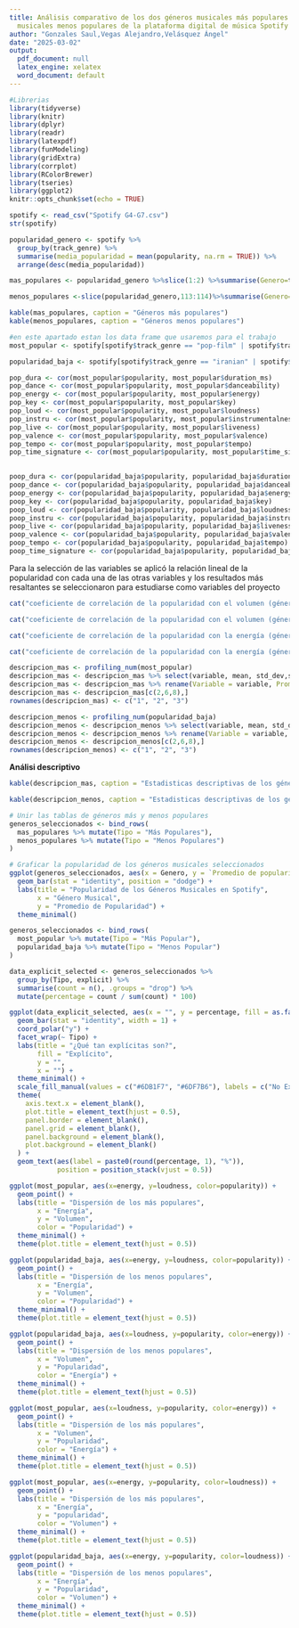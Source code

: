 ```yaml
---
title: Análisis comparativo de los dos géneros musicales más populares con los géneros
  musicales menos populares de la plataforma digital de música Spotify
author: "Gonzales Saul,Vegas Alejandro,Velásquez Ángel"
date: "2025-03-02"
output:
  pdf_document: null
  latex_engine: xelatex
  word_document: default
---
```


```r
#Librerias
library(tidyverse)
library(knitr)
library(dplyr)
library(readr)
library(latexpdf)
library(funModeling)
library(gridExtra)
library(corrplot)
library(RColorBrewer)
library(tseries)
library(ggplot2)
knitr::opts_chunk$set(echo = TRUE)
```

```r
spotify <- read_csv("Spotify G4-G7.csv")
str(spotify)
```



```r
popularidad_genero <- spotify %>%
  group_by(track_genre) %>%
  summarise(media_popularidad = mean(popularity, na.rm = TRUE)) %>%
  arrange(desc(media_popularidad))
```

```r

mas_populares <- popularidad_genero %>%slice(1:2) %>%summarise(Genero=track_genre,"Promedio de popularidad"=media_popularidad)

menos_populares <-slice(popularidad_genero,113:114)%>%summarise(Genero=track_genre,"Promedio de popularidad"=media_popularidad)
```


```r

kable(mas_populares, caption = "Géneros más populares")
kable(menos_populares, caption = "Géneros menos populares")
```


```r
#en este apartado estan los data frame que usaremos para el trabajo
most_popular <- spotify[spotify$track_genre == "pop-film" | spotify$track_genre == "k-pop",]

popularidad_baja <- spotify[spotify$track_genre == "iranian" | spotify$track_genre == "romance",]

```

```r
pop_dura <- cor(most_popular$popularity, most_popular$duration_ms)
pop_dance <- cor(most_popular$popularity, most_popular$danceability)
pop_energy <- cor(most_popular$popularity, most_popular$energy)
pop_key <- cor(most_popular$popularity, most_popular$key)
pop_loud <- cor(most_popular$popularity, most_popular$loudness)
pop_instru <- cor(most_popular$popularity, most_popular$instrumentalness)
pop_live <- cor(most_popular$popularity, most_popular$liveness)
pop_valence <- cor(most_popular$popularity, most_popular$valence)
pop_tempo <- cor(most_popular$popularity, most_popular$tempo)
pop_time_signature <- cor(most_popular$popularity, most_popular$time_signature)
                
```
```r
poop_dura <- cor(popularidad_baja$popularity, popularidad_baja$duration_ms)
poop_dance <- cor(popularidad_baja$popularity, popularidad_baja$danceability)
poop_energy <- cor(popularidad_baja$popularity, popularidad_baja$energy)
poop_key <- cor(popularidad_baja$popularity, popularidad_baja$key)
poop_loud <- cor(popularidad_baja$popularity, popularidad_baja$loudness)
poop_instru <- cor(popularidad_baja$popularity, popularidad_baja$instrumentalness)
poop_live <- cor(popularidad_baja$popularity, popularidad_baja$liveness)
poop_valence <- cor(popularidad_baja$popularity, popularidad_baja$valence)
poop_tempo <- cor(popularidad_baja$popularity, popularidad_baja$tempo)
poop_time_signature <- cor(popularidad_baja$popularity, popularidad_baja$time_signature)
```
Para la selección de las variables se aplicó la relación lineal de la popularidad con cada una de las otras variables y los resultados más resaltantes se seleccionaron para estudiarse como variables del proyecto

```r
cat("coeficiente de correlación de la popularidad con el volumen (géneros más populares):", round(pop_loud, 3))

cat("coeficiente de correlación de la popularidad con el volumen (géneros menos populares):", round(poop_loud, 3))

cat("coeficiente de correlación de la popularidad con la energía (géneros más populares):", round(pop_energy, 3))

cat("coeficiente de correlación de la popularidad con la energía (géneros menos populares):", round(poop_energy, 3))
```

```r

descripcion_mas <- profiling_num(most_popular)
descripcion_mas <- descripcion_mas %>% select(variable, mean, std_dev,skewness, kurtosis)
descripcion_mas <- descripcion_mas %>% rename(Variable = variable, Promedio = mean,D.Estandar = std_dev, "Coeficiente de asimetria" = skewness,Kurtosis = kurtosis,)
descripcion_mas <- descripcion_mas[c(2,6,8),]
rownames(descripcion_mas) <- c("1", "2", "3")

descripcion_menos <- profiling_num(popularidad_baja)
descripcion_menos <- descripcion_menos %>% select(variable, mean, std_dev,skewness, kurtosis)
descripcion_menos <- descripcion_menos %>% rename(Variable = variable, Promedio = mean,D.Estandar = std_dev, "Coeficiente de asimetria" = skewness,Kurtosis = kurtosis,)
descripcion_menos <- descripcion_menos[c(2,6,8),]
rownames(descripcion_menos) <- c("1", "2", "3")


```
**Análisi descriptivo**


```r
kable(descripcion_mas, caption = "Estadisticas descriptivas de los géneros musicales más populares")
```


```r
kable(descripcion_menos, caption = "Estadisticas descriptivas de los géneros musicales menos populares")
```


```r
# Unir las tablas de géneros más y menos populares
generos_seleccionados <- bind_rows(
  mas_populares %>% mutate(Tipo = "Más Populares"),
  menos_populares %>% mutate(Tipo = "Menos Populares")
)

# Graficar la popularidad de los géneros musicales seleccionados
ggplot(generos_seleccionados, aes(x = Genero, y = `Promedio de popularidad`, fill = Tipo)) +
  geom_bar(stat = "identity", position = "dodge") +
  labs(title = "Popularidad de los Géneros Musicales en Spotify",
       x = "Género Musical",
       y = "Promedio de Popularidad") +
  theme_minimal()
```


```r
generos_seleccionados <- bind_rows(
  most_popular %>% mutate(Tipo = "Más Popular"),
  popularidad_baja %>% mutate(Tipo = "Menos Popular")
)

data_explicit_selected <- generos_seleccionados %>%
  group_by(Tipo, explicit) %>%
  summarise(count = n(), .groups = "drop") %>%
  mutate(percentage = count / sum(count) * 100)

ggplot(data_explicit_selected, aes(x = "", y = percentage, fill = as.factor(explicit))) +
  geom_bar(stat = "identity", width = 1) +
  coord_polar("y") +
  facet_wrap(~ Tipo) +
  labs(title = "¿Qué tan explícitas son?",
       fill = "Explícito",
       y = "",
       x = "") +
  theme_minimal() +
  scale_fill_manual(values = c("#6DB1F7", "#6DF7B6"), labels = c("No Explícita", "Explícita")) +
  theme(
    axis.text.x = element_blank(),
    plot.title = element_text(hjust = 0.5),
    panel.border = element_blank(),
    panel.grid = element_blank(),
    panel.background = element_blank(),
    plot.background = element_blank()
  ) +
  geom_text(aes(label = paste0(round(percentage, 1), "%")), 
            position = position_stack(vjust = 0.5))
```

```r
ggplot(most_popular, aes(x=energy, y=loudness, color=popularity)) +
  geom_point() +
  labs(title = "Dispersión de los más populares",
       x = "Energía",
       y = "Volumen",
       color = "Popularidad") +
  theme_minimal() +
  theme(plot.title = element_text(hjust = 0.5))
```


```r
ggplot(popularidad_baja, aes(x=energy, y=loudness, color=popularity)) +
  geom_point() +
  labs(title = "Dispersión de los menos populares",
       x = "Energía",
       y = "Volumen",
       color = "Popularidad") +
  theme_minimal() +
  theme(plot.title = element_text(hjust = 0.5))
```


```r
ggplot(popularidad_baja, aes(x=loudness, y=popularity, color=energy)) +
  geom_point() +
  labs(title = "Dispersión de los menos populares",
       x = "Volumen",
       y = "Popularidad",
       color = "Energía") +
  theme_minimal() +
  theme(plot.title = element_text(hjust = 0.5))
```


```r
ggplot(most_popular, aes(x=loudness, y=popularity, color=energy)) +
  geom_point() +
  labs(title = "Dispersión de los más populares",
       x = "Volumen",
       y = "Popularidad",
       color = "Energía") +
  theme_minimal() +
  theme(plot.title = element_text(hjust = 0.5))
```

```r
ggplot(most_popular, aes(x=energy, y=popularity, color=loudness)) +
  geom_point() +
  labs(title = "Dispersión de los más populares",
       x = "Energía",
       y = "popularidad",
       color = "Volumen") +
  theme_minimal() +
  theme(plot.title = element_text(hjust = 0.5))
```


```r
ggplot(popularidad_baja, aes(x=energy, y=popularity, color=loudness)) +
  geom_point() +
  labs(title = "Dispersión de los menos populares",
       x = "Energía",
       y = "Popularidad",
       color = "Volumen") +
  theme_minimal() +
  theme(plot.title = element_text(hjust = 0.5))
```

